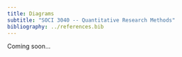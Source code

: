 ```yaml
---
title: Diagrams
subtitle: "SOCI 3040 -- Quantitative Research Methods"
bibliography: ../references.bib
---
```


Coming soon...